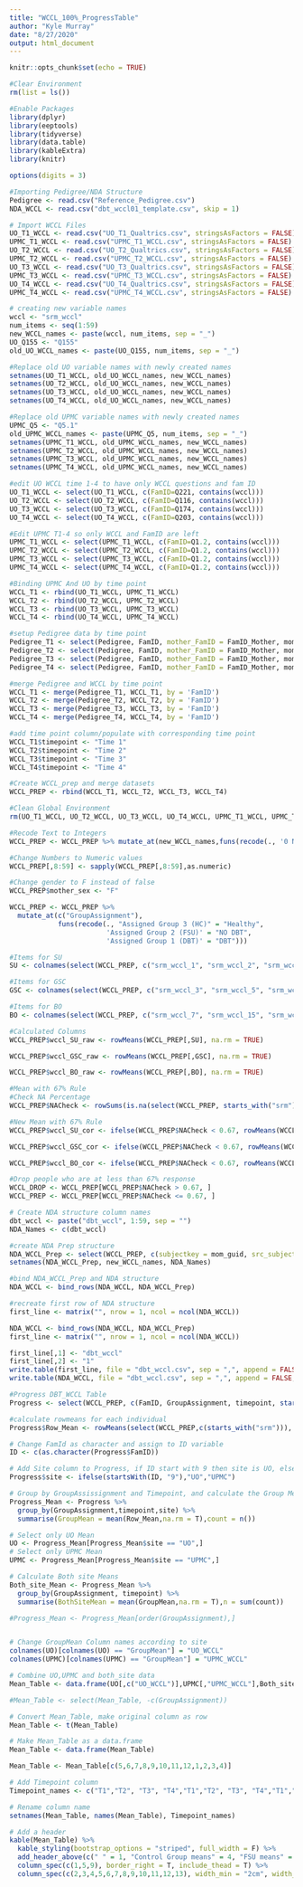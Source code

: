 ```yaml
---
title: "WCCL_100%_ProgressTable"
author: "Kyle Murray"
date: "8/27/2020"
output: html_document
---
```


```r
knitr::opts_chunk$set(echo = TRUE)
```
```r
#Clear Environment 
rm(list = ls())

#Enable Packages 
library(dplyr)
library(eeptools)
library(tidyverse)
library(data.table)
library(kableExtra)
library(knitr)

options(digits = 3)
```
```r
#Importing Pedigree/NDA Structure
Pedigree <- read.csv("Reference_Pedigree.csv")
NDA_WCCL <- read.csv("dbt_wccl01_template.csv", skip = 1)

# Import WCCL Files 
UO_T1_WCCL <- read.csv("UO_T1_Qualtrics.csv", stringsAsFactors = FALSE)
UPMC_T1_WCCL <- read.csv("UPMC_T1_WCCL.csv", stringsAsFactors = FALSE)
UO_T2_WCCL <- read.csv("UO_T2_Qualtrics.csv", stringsAsFactors = FALSE)
UPMC_T2_WCCL <- read.csv("UPMC_T2_WCCL.csv", stringsAsFactors = FALSE)
UO_T3_WCCL <- read.csv("UO_T3_Qualtrics.csv", stringsAsFactors = FALSE)
UPMC_T3_WCCL <- read.csv("UPMC_T3_WCCL.csv", stringsAsFactors = FALSE)
UO_T4_WCCL <- read.csv("UO_T4_Qualtrics.csv", stringsAsFactors = FALSE)
UPMC_T4_WCCL <- read.csv("UPMC_T4_WCCL.csv", stringsAsFactors = FALSE)
```
```r
# creating new variable names 
wccl <- "srm_wccl"
num_items <- seq(1:59)
new_WCCL_names <- paste(wccl, num_items, sep = "_")
UO_Q155 <- "Q155"
old_UO_WCCL_names <- paste(UO_Q155, num_items, sep = "_")

#Replace old UO variable names with newly created names
setnames(UO_T1_WCCL, old_UO_WCCL_names, new_WCCL_names)
setnames(UO_T2_WCCL, old_UO_WCCL_names, new_WCCL_names)
setnames(UO_T3_WCCL, old_UO_WCCL_names, new_WCCL_names)
setnames(UO_T4_WCCL, old_UO_WCCL_names, new_WCCL_names)

#Replace old UPMC variable names with newly created names
UPMC_Q5 <- "Q5.1"
old_UPMC_WCCL_names <- paste(UPMC_Q5, num_items, sep = "_")
setnames(UPMC_T1_WCCL, old_UPMC_WCCL_names, new_WCCL_names)
setnames(UPMC_T2_WCCL, old_UPMC_WCCL_names, new_WCCL_names)
setnames(UPMC_T3_WCCL, old_UPMC_WCCL_names, new_WCCL_names)
setnames(UPMC_T4_WCCL, old_UPMC_WCCL_names, new_WCCL_names)

#edit UO WCCL time 1-4 to have only WCCL questions and fam ID 
UO_T1_WCCL <- select(UO_T1_WCCL, c(FamID=Q221, contains(wccl)))
UO_T2_WCCL <- select(UO_T2_WCCL, c(FamID=Q116, contains(wccl)))
UO_T3_WCCL <- select(UO_T3_WCCL, c(FamID=Q174, contains(wccl)))
UO_T4_WCCL <- select(UO_T4_WCCL, c(FamID=Q203, contains(wccl)))

#Edit UPMC T1-4 so only WCCL and FamID are left
UPMC_T1_WCCL <- select(UPMC_T1_WCCL, c(FamID=Q1.2, contains(wccl)))
UPMC_T2_WCCL <- select(UPMC_T2_WCCL, c(FamID=Q1.2, contains(wccl)))
UPMC_T3_WCCL <- select(UPMC_T3_WCCL, c(FamID=Q1.2, contains(wccl)))
UPMC_T4_WCCL <- select(UPMC_T4_WCCL, c(FamID=Q1.2, contains(wccl)))

#Binding UPMC And UO by time point
WCCL_T1 <- rbind(UO_T1_WCCL, UPMC_T1_WCCL)
WCCL_T2 <- rbind(UO_T2_WCCL, UPMC_T2_WCCL)
WCCL_T3 <- rbind(UO_T3_WCCL, UPMC_T3_WCCL)
WCCL_T4 <- rbind(UO_T4_WCCL, UPMC_T4_WCCL)
```
```r
#setup Pedigree data by time point
Pedigree_T1 <- select(Pedigree, FamID, mother_FamID = FamID_Mother, mom_guid, mother_sex = MomGender, interview_date = Time1Date, interview_age = MomAge_T1, GroupAssignment)
Pedigree_T2 <- select(Pedigree, FamID, mother_FamID = FamID_Mother, mom_guid, mother_sex = MomGender, interview_date = Time2Date, interview_age = MomAge_T2, GroupAssignment)
Pedigree_T3 <- select(Pedigree, FamID, mother_FamID = FamID_Mother, mom_guid, mother_sex = MomGender, interview_date = Time3Date, interview_age = MomAge_T3, GroupAssignment)
Pedigree_T4 <- select(Pedigree, FamID, mother_FamID = FamID_Mother, mom_guid, mother_sex = MomGender, interview_date = Time4Date, interview_age = MomAge_T4, GroupAssignment)

#merge Pedigree and WCCL by time point
WCCL_T1 <- merge(Pedigree_T1, WCCL_T1, by = 'FamID')
WCCL_T2 <- merge(Pedigree_T2, WCCL_T2, by = 'FamID')
WCCL_T3 <- merge(Pedigree_T3, WCCL_T3, by = 'FamID')
WCCL_T4 <- merge(Pedigree_T4, WCCL_T4, by = 'FamID')

#add time point column/populate with corresponding time point 
WCCL_T1$timepoint <- "Time 1"
WCCL_T2$timepoint <- "Time 2"
WCCL_T3$timepoint <- "Time 3"
WCCL_T4$timepoint <- "Time 4"

#Create WCCL_prep and merge datasets 
WCCL_PREP <- rbind(WCCL_T1, WCCL_T2, WCCL_T3, WCCL_T4)

#Clean Global Environment
rm(UO_T1_WCCL, UO_T2_WCCL, UO_T3_WCCL, UO_T4_WCCL, UPMC_T1_WCCL, UPMC_T2_WCCL, UPMC_T3_WCCL, UPMC_T4_WCCL, Pedigree, Pedigree_T1, Pedigree_T2, Pedigree_T3, Pedigree_T4, WCCL_T1, WCCL_T2, WCCL_T3, WCCL_T4)
```
```r
#Recode Text to Integers
WCCL_PREP <- WCCL_PREP %>% mutate_at(new_WCCL_names,funs(recode(., '0 Never Used' = 0, '1 Rarely Used' = 1, '2 Sometimes Used' = 2, '3 Regularly Used' = 3,.default = NaN)))

#Change Numbers to Numeric values
WCCL_PREP[,8:59] <- sapply(WCCL_PREP[,8:59],as.numeric)

#Change gender to F instead of false
WCCL_PREP$mother_sex <- "F"

WCCL_PREP <- WCCL_PREP %>% 
  mutate_at(c("GroupAssignment"),
            funs(recode(., "Assigned Group 3 (HC)" = "Healthy", 
                        'Assigned Group 2 (FSU)' = "NO DBT",
                        'Assigned Group 1 (DBT)' = "DBT")))
```
```r
#Items for SU
SU <- colnames(select(WCCL_PREP, c("srm_wccl_1", "srm_wccl_2", "srm_wccl_4", "srm_wccl_6", "srm_wccl_9", "srm_wccl_10", "srm_wccl_11", "srm_wccl_13", "srm_wccl_16", "srm_wccl_18", "srm_wccl_19", "srm_wccl_21", "srm_wccl_22", "srm_wccl_23", "srm_wccl_26", "srm_wccl_27", "srm_wccl_29", "srm_wccl_31", "srm_wccl_33", "srm_wccl_34", "srm_wccl_35", "srm_wccl_36", "srm_wccl_38", "srm_wccl_39", "srm_wccl_40", "srm_wccl_42", "srm_wccl_43", "srm_wccl_44", "srm_wccl_47", "srm_wccl_49", "srm_wccl_50", "srm_wccl_51", "srm_wccl_53", "srm_wccl_54", "srm_wccl_56", "srm_wccl_57", "srm_wccl_58", "srm_wccl_59")))

#Items for GSC
GSC <- colnames(select(WCCL_PREP, c("srm_wccl_3", "srm_wccl_5", "srm_wccl_8", "srm_wccl_12", "srm_wccl_14", "srm_wccl_17", "srm_wccl_20", "srm_wccl_25", "srm_wccl_32", "srm_wccl_37", "srm_wccl_41", "srm_wccl_45", "srm_wccl_46", "srm_wccl_52", "srm_wccl_55")))

#Items for BO
BO <- colnames(select(WCCL_PREP, c("srm_wccl_7", "srm_wccl_15", "srm_wccl_24", "srm_wccl_28", "srm_wccl_30", "srm_wccl_48")))

#Calculated Columns 
WCCL_PREP$wccl_SU_raw <- rowMeans(WCCL_PREP[,SU], na.rm = TRUE)

WCCL_PREP$wccl_GSC_raw <- rowMeans(WCCL_PREP[,GSC], na.rm = TRUE)

WCCL_PREP$wccl_BO_raw <- rowMeans(WCCL_PREP[,BO], na.rm = TRUE)

#Mean with 67% Rule 
#Check NA Percentage
WCCL_PREP$NACheck <- rowSums(is.na(select(WCCL_PREP, starts_with("srm"))))/ncol(dplyr::select(WCCL_PREP, starts_with("srm")))

#New Mean with 67% Rule 
WCCL_PREP$wccl_SU_cor <- ifelse(WCCL_PREP$NACheck < 0.67, rowMeans(WCCL_PREP[,SU], na.rm = TRUE), "NA")

WCCL_PREP$wccl_GSC_cor <- ifelse(WCCL_PREP$NACheck < 0.67, rowMeans(WCCL_PREP[,GSC], na.rm = TRUE), "NA")

WCCL_PREP$wccl_BO_cor <- ifelse(WCCL_PREP$NACheck < 0.67, rowMeans(WCCL_PREP[,BO], na.rm = TRUE), "NA")

#Drop people who are at less than 67% response
WCCL_DROP <- WCCL_PREP[WCCL_PREP$NACheck > 0.67, ]
WCCL_PREP <- WCCL_PREP[WCCL_PREP$NACheck <= 0.67, ]
```
```r
# Create NDA structure column names
dbt_wccl <- paste("dbt_wccl", 1:59, sep = "")
NDA_Names <- c(dbt_wccl)

#create NDA Prep structure 
NDA_WCCL_Prep <- select(WCCL_PREP, c(subjectkey = mom_guid, src_subject_id = mother_FamID, interview_date, interview_age, sex = mother_sex , visit = timepoint, starts_with("srm")))
setnames(NDA_WCCL_Prep, new_WCCL_names, NDA_Names)

#bind NDA_WCCL_Prep and NDA structure  
NDA_WCCL <- bind_rows(NDA_WCCL, NDA_WCCL_Prep)

#recreate first row of NDA structure
first_line <- matrix("", nrow = 1, ncol = ncol(NDA_WCCL))

NDA_WCCL <- bind_rows(NDA_WCCL, NDA_WCCL_Prep)
first_line <- matrix("", nrow = 1, ncol = ncol(NDA_WCCL))

first_line[,1] <- "dbt_wccl"
first_line[,2] <- "1"
write.table(first_line, file = "dbt_wccl.csv", sep = ",", append = FALSE, quote = FALSE, na = "", col.names = TRUE, row.names = FALSE)
write.table(NDA_WCCL, file = "dbt_wccl.csv", sep = ",", append = FALSE, quote = FALSE, na = "", col.names = TRUE, row.names = FALSE)
```
```r

#Progress DBT_WCCL Table
Progress <- select(WCCL_PREP, c(FamID, GroupAssignment, timepoint, starts_with("srm")))

#calculate rowmeans for each individual
Progress$Row_Mean <- rowMeans(select(WCCL_PREP,c(starts_with("srm"))), na.rm = T)

# Change FamId as character and assign to ID variable 
ID <- c(as.character(Progress$FamID))

# Add Site column to Progress, if ID start with 9 then site is UO, else is UPMC
Progress$site <- ifelse(startsWith(ID, "9"),"UO","UPMC")

# Group by GroupAssissignment and Timepoint, and calculate the Group Mean
Progress_Mean <- Progress %>%
  group_by(GroupAssignment,timepoint,site) %>%
  summarise(GroupMean = mean(Row_Mean,na.rm = T),count = n())

# Select only UO Mean
UO <- Progress_Mean[Progress_Mean$site == "UO",]
# Select only UPMC Mean 
UPMC <- Progress_Mean[Progress_Mean$site == "UPMC",]

# Calculate Both site Means 
Both_site_Mean <- Progress_Mean %>%
  group_by(GroupAssignment, timepoint) %>%
  summarise(BothSiteMean = mean(GroupMean,na.rm = T),n = sum(count))

#Progress_Mean <- Progress_Mean[order(GroupAssignment),] 


# Change GroupMean Column names according to site
colnames(UO)[colnames(UO) == "GroupMean"] = "UO_WCCL"
colnames(UPMC)[colnames(UPMC) == "GroupMean"] = "UPMC_WCCL"

# Combine UO,UPMC and both_site data 
Mean_Table <- data.frame(UO[,c("UO_WCCL")],UPMC[,"UPMC_WCCL"],Both_site_Mean[,c("BothSiteMean","n", "GroupAssignment")])

#Mean_Table <- select(Mean_Table, -c(GroupAssignment))

# Convert Mean_Table, make original column as row
Mean_Table <- t(Mean_Table)

# Make Mean_Table as a data.frame
Mean_Table <- data.frame(Mean_Table)

Mean_Table <- Mean_Table[c(5,6,7,8,9,10,11,12,1,2,3,4)]

# Add Timepoint column 
Timepoint_names <- c("T1","T2", "T3", "T4","T1","T2", "T3", "T4","T1","T2", "T3", "T4")

# Rename column name 
setnames(Mean_Table, names(Mean_Table), Timepoint_names)


```
```r
# Add a header 
kable(Mean_Table) %>%
  kable_styling(bootstrap_options = "striped", full_width = F) %>%
  add_header_above(c(" " = 1, "Control Group means" = 4, "FSU means" = 4, "DBT Group means" = 4)) %>% add_header_above(c("WCCL Table Means" = 13))%>%
  column_spec(c(1,5,9), border_right = T, include_thead = T) %>%
  column_spec(c(2,3,4,5,6,7,8,9,10,11,12,13), width_min = "2cm", width_max = "2cm")
```